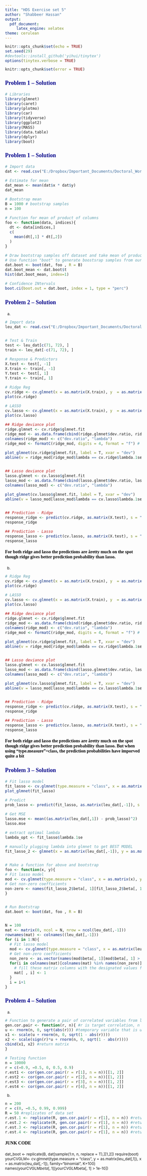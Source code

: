 ```yaml
---
title: "HDS Exercise set 5"
author: "Shabbeer Hassan"
output:
  pdf_document: 
     latex_engine: xelatex
theme: cerulean
---
```


```r
knitr::opts_chunk$set(echo = TRUE)
set.seed(29)
#devtools::install_github('yihui/tinytex')
options(tinytex.verbose = TRUE)
```

```r
knitr::opts_chunk$set(error = TRUE)
```

<style type="text/css">

body{ /* Normal  */
      font-size: 12px;
  }
td {  /* Table  */
  font-size: 8px;
}
h1.title {
  font-size: 30px;
  color: DarkRed;
}
h1 { /* Header 1 */
  font-size: 22px;
  color: DarkBlue;
}
h2 { /* Header 2 */
    font-size: 20px;
  color: DarkBlue;
}
h3 { /* Header 3 */
  font-size: 18px;
  font-family: "Times New Roman", Times, serif;
  color: DarkBlue;
}
h4 { /* Header 4 */
  font-size: 14px;
  font-family: "Times New Roman", Times, serif;
  color: Black;
}
code.r{ /* Code block */
    font-size: 12px;
}
pre { /* Code block - determines code spacing between lines */
    font-size: 14px;
}
</style>


### Problem 1 -- Solution


```r

# Libraries
library(glmnet)
library(caret)
library(plotmo)
library(car)
library(tidyverse)
library(ggplot2)
library(MASS)
library(data.table)
library(dplyr)
library(boot)

```



### Problem 1 -- Solution

```r

# Import data
dat <- read.csv("E:/Dropbox/Important_Documents/Doctoral_Work/Courses/High Dimensional Stats/2019/Week 5/HDS_ex5_1.txt", sep="")

# Estimate for mean
dat_mean <- mean(dat$x * dat$y)
dat_mean

# Bootstrap mean
B = 1000 # bootstrap samples
n = 100

# Function for mean of product of columns
foo <- function(data, indices){
  dt <- data[indices,]
  c(
    mean(dt[,1] * dt[,2])
  )
}

# Draw bootstrap samples off dataset and take mean of product each time
# Use function "boot" to generate boostsrap samples from our data and use the function above on each 100 samples for B = 1000 replications
dat.boot <- boot(dat, foo , R = B)
dat.boot_mean <- dat.boot$t
hist(dat.boot_mean, index=1)

# Confidence INtervals 
boot.ci(boot.out = dat.boot, index = 1, type = "perc")
```




### Problem 2 -- Solution

(a)
```r

# Import data
leu_dat <- read.csv("E:/Dropbox/Important_Documents/Doctoral_Work/Courses/High Dimensional Stats/2019/Week 5/HDS_leukemia.txt", sep="")


# Test & Train
test <- leu_dat[c(71, 72), ]
train <- leu_dat[-c(71, 72), ]

# Response & Predictors
X.test <- test[, -1]
X.train <- train[, -1]
Y.test <- test[, 1]
Y.train <- train[, 1]

# Ridge Reg
cv.ridge <- cv.glmnet(x = as.matrix(X.train), y  = as.matrix(Y.train), family = "binomial", type.measure = "deviance", alpha = 0.05, nfolds = 10)
plot(cv.ridge)

# LASSO
cv.lasso <- cv.glmnet(x = as.matrix(X.train), y  = as.matrix(Y.train), family = "binomial", type.measure = "deviance", alpha = 0.95, nfolds = 10)
plot(cv.lasso) 

## Ridge deviance plot
ridge.glmnet <- cv.ridge$glmnet.fit 
ridge_mod <- as.data.frame(cbind(ridge.glmnet$dev.ratio, ridge.glmnet$lambda)) # getting dev.ratio & lambda together
colnames(ridge_mod) <- c("dev.ratio", "lambda")
ridge_mod <- formatC(ridge_mod, digits = 4, format = "f") # limiting the decimal places

plot_glmnet(cv.ridge$glmnet.fit, label = T, xvar = "dev") 
abline(v = ridge_mod[ridge_mod$lambda == cv.ridge$lambda.1se, "dev.ratio"] , lty = 2)


## Lasso deviance plot
lasso.glmnet <- cv.lasso$glmnet.fit
lasso_mod <- as.data.frame(cbind(lasso.glmnet$dev.ratio, lasso.glmnet$lambda)) # getting dev.ratio & lambda together
colnames(lasso_mod) <- c("dev.ratio", "lambda")

plot_glmnet(cv.lasso$glmnet.fit, label = T, xvar = "dev") 
abline(v = lasso_mod[lasso_mod$lambda == cv.lasso$lambda.1se, "dev.ratio"] , lty = 2)


## Prediction - Ridge
response_ridge <- predict(cv.ridge, as.matrix(X.test), s = "lambda.1se", type = "response")
response_ridge

## Prediction - Lasso
response_lasso <- predict(cv.lasso, as.matrix(X.test), s = "lambda.1se", type = "response")
response_lasso

```

#### For both ridge and lasso the predictions are åretty much on the spot though ridge gives better prediction probability than lasso.



(b)

```r


# Ridge Reg
cv.ridge <- cv.glmnet(x = as.matrix(X.train), y  = as.matrix(Y.train), family = "binomial", type.measure = "class", alpha = 0.05, nfolds = 10)
plot(cv.ridge)

# LASSO
cv.lasso <- cv.glmnet(x = as.matrix(X.train), y  = as.matrix(Y.train), family = "binomial", type.measure = "class", alpha = 0.95, nfolds = 10)
plot(cv.lasso) 

## Ridge deviance plot
ridge.glmnet <- cv.ridge$glmnet.fit 
ridge_mod <- as.data.frame(cbind(ridge.glmnet$dev.ratio, ridge.glmnet$lambda)) # getting dev.ratio & lambda together
colnames(ridge_mod) <- c("dev.ratio", "lambda")
ridge_mod <- formatC(ridge_mod, digits = 4, format = "f") # limiting the decimal places

plot_glmnet(cv.ridge$glmnet.fit, label = T, xvar = "dev") 
abline(v = ridge_mod[ridge_mod$lambda == cv.ridge$lambda.1se, "dev.ratio"] , lty = 2)


## Lasso deviance plot
lasso.glmnet <- cv.lasso$glmnet.fit
lasso_mod <- as.data.frame(cbind(lasso.glmnet$dev.ratio, lasso.glmnet$lambda)) # getting dev.ratio & lambda together
colnames(lasso_mod) <- c("dev.ratio", "lambda")

plot_glmnet(cv.lasso$glmnet.fit, label = T, xvar = "dev") 
abline(v = lasso_mod[lasso_mod$lambda == cv.lasso$lambda.1se, "dev.ratio"] , lty = 2)


## Prediction - Ridge
response_ridge <- predict(cv.ridge, as.matrix(X.test), s = "lambda.1se", type = "response")
response_ridge

## Prediction - Lasso
response_lasso <- predict(cv.lasso, as.matrix(X.test), s = "lambda.1se", type = "response")
response_lasso

```


#### For both ridge and lasso the predictions are åretty much on the spot though ridge gives better prediction probability than lasso. But when using "type.measure"=class, the prediction probabilities have imporved quite a bit 






### Problem 3 -- Solution


```r

# Fit lasso model
fit_lasso <- cv.glmnet(type.measure = "class", x = as.matrix(leu_dat[,-1]), y = as.matrix(leu_dat[,1]), alpha = 1, family = 'binomial', nfolds = 10)
plot_glmnet(fit_lasso)

# Predict 
prob_lasso <- predict(fit_lasso, as.matrix(leu_dat[,-1]), s = "lambda.1se", type='response')

# Get MSE
lasso.mse <- mean((as.matrix(leu_dat[,1]) - prob_lasso)^2)
lasso.mse	

# extract optimal lambda
lambda_opt <- fit_lasso$lambda.1se

# manually plugging lambda into glmnet to get BEST MODEL
fit_lasso_2 <- glmnet(x = as.matrix(leu_dat[,-1]), y = as.matrix(leu_dat[,1]), lambda = lambda_opt) 


# Make a function for above and bootstrap
foo <- function(x, y){
# Fit lasso model
mod <- cv.glmnet(type.measure = "class", x = as.matrix(x), y = as.matrix(y), alpha = 1, family = 'binomial', nfolds = 10)
# Get non-zero coefficients
non-zero <- names(fit_lasso_2$beta[, 1][fit_lasso_2$beta[, 1] > 1e-10])
}


# Run Bootstrap
dat.boot <- boot(dat, foo , R = B)


N = 100
mat <- matrix(0, ncol = N, nrow = ncol(leu_dat[,-1]))
rownames(mat) <- colnames((leu_dat[,-1]))
for (i in 1:N){	
  # Fit lasso model
  mod <- cv.glmnet(type.measure = "class", x = as.matrix(leu_dat[,-1]), y = as.matrix(leu_dat[,1]), alpha = 1, family = 'binomial', nfolds = 10)
  # Get non-zero coefficients
  non_zero <- as.vector(names(mod$beta[, 1][mod$beta[, 1] > 1e-10]))
  for(i in colnames(mat)[colnames(mat) %in% names(non_zero)]) {
    # fill these matrix columns with the designated values from your vector
    mat[ , i] <- 1
  }
  i = i+1
}


```





### Problem 4 -- Solution

(a)
```r

# Function to generate a pair of correlated variables from lecture 6
gen.cor.pair <- function(r, n){ #r is target correlation, n is sample size
u <- rnorm(n, 0, sqrt(abs(r))) #temporary variable that is used for generating x1 and x2
x1 <- scale(u + rnorm(n, 0, sqrt(1 - abs(r))))
x2 <- scale(sign(r)*u + rnorm(n, 0, sqrt(1 - abs(r))))
cbind(x1, x2) #return matrix
}

# Testing function
n = 10000
r = c(−0.9, −0.5, 0, 0.5, 0.9)
r.est1 <- cor(gen.cor.pair(r = r[1], n = n))[[1, 2]]
r.est2 <- cor(gen.cor.pair(r = r[2], n = n))[[1, 2]]
r.est3 <- cor(gen.cor.pair(r = r[3], n = n))[[1, 2]]
r.est4 <- cor(gen.cor.pair(r = r[4], n = n))[[1, 2]]

```




(b)
```r

n = 200
r = c(0, −0.5, 0.99, 0.999)
R = 50 #replicates of data set
r.est.1 <- replicate(R, gen.cor.pair(r = r[1], n = n)) #returns cor(x,y) for R indep. data sets
r.est.2 <- replicate(R, gen.cor.pair(r = r[1], n = n)) #returns cor(x,y) for R indep. data sets
r.est.3 <- replicate(R, gen.cor.pair(r = r[1], n = n)) #returns cor(x,y) for R indep. data sets
r.est.4 <- replicate(R, gen.cor.pair(r = r[1], n = n)) #returns cor(x,y) for R indep. data sets

```




#### JUNK CODE
dat_boot <-  replicate(B, dat[sample(1:n, n, replace = T),][1,2])
require(boot)
yourCVGLM<- cv.glmnet(type.measure = "class", y = as.matrix(leu_dat[,1]), x = as.matrix(leu_dat[,-1]), family="binomial", K=100)
names(yourCVGLM$beta[, 1][yourCVGLM$beta[, 1] > 1e-10])